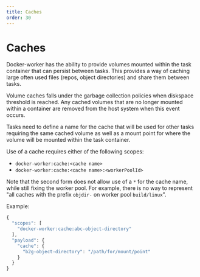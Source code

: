 ```yaml
---
title: Caches
order: 30
---
```


# Caches

Docker-worker has the ability to provide volumes mounted within the task container that can persist between tasks. This provides a way of caching large often used files (repos, object directories) and share them between tasks.

Volume caches falls under the garbage collection policies when diskspace threshold is reached. Any cached volumes that are no longer mounted within a container are removed from the host system when this event occurs.

Tasks need to define a name for the cache that will be used for other tasks requiring the same cached volume as well as a mount point for where the volume will be mounted within the task container.

Use of a cache requires either of the following scopes:

 - `docker-worker:cache:<cache name>`
 - `docker-worker:cache:<cache name>:<workerPoolId>`

Note that the second form does not allow use of a `*` for the cache name, while still fixing the worker pool.
For example, there is no way to represent "all caches with the prefix `objdir-` on worker pool `build/linux`".

Example:

```js
{
  "scopes": [
    "docker-worker:cache:abc-object-directory"
  ],
  "payload": {
    "cache": {
      "b2g-object-directory": "/path/for/mount/point"
    }
  }
}
```
